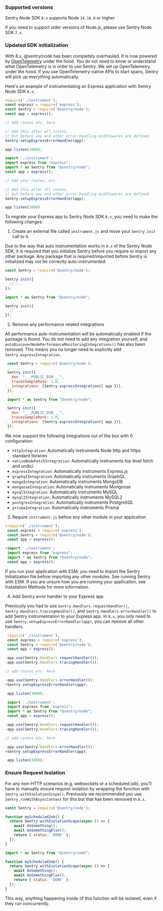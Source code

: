 ### Supported versions

Sentry Node SDK `8.x` supports Node `14.18.0` or higher

If you need to support older versions of Node.js, please use Sentry Node SDK `7.x`.

### Updated SDK initialization

With 8.x, @sentry/node has been completely overhauled. It is now powered by [OpenTelemetry](https://opentelemetry.io/) under the hood. You do not need to know or understand what OpenTelemetry is in order to use Sentry. We set up OpenTelemetry under the hood. If you use OpenTelemetry-native APIs to start spans, Sentry will pick up everything automatically.

Here's an example of instrumentating an Express application with Sentry Node SDK `8.x`:

```javascript {tabTitle:CommonJS}
require('./instrument');
const express = require('express');
const Sentry = require('@sentry/node');
const app = express();

// Add routes etc. here

// Add this after all routes,
// but before any and other error-handling middlewares are defined
Sentry.setupExpressErrorHandler(app);

app.listen(3000);
```

```javascript {tabTitle:ESM}
import './instrument';
import express from "express";
import * as Sentry from "@sentry/node";
const app = express();

// Add your routes, etc.

// Add this after all routes,
// but before any and other error-handling middlewares are defined
Sentry.setupExpressErrorHandler(app);

app.listen(3000)
```

To migrate your Express app to Sentry Node SDK `8.x`, you need to make the following changes:

1. Create an external file called `instrument.js` and move your `Sentry.init` call to it.

Due to the way that auto instrumentation works in `8.x` of the Sentry Node SDK, it is required that you initialize Sentry before you require or import any other package. Any package that is required/imported before Sentry is initialized may not be correctly auto-instrumented.

```JavaScript {tabTitle:CommonJS} {filename: instrument.js}
const Sentry = require('@sentry/node');

Sentry.init({
  // ...
});
```

```JavaScript diff {tabTitle:ESM} {filename: instrument.mjs}
import * as Sentry from "@sentry/node";

Sentry.init({
  // ...
});
```

2. Remove any performance related integrations

All performance auto-instrumentation will be automatically enabled if the package is found. You do not need to add any integration yourself, and `autoDiscoverNodePerformanceMonitoringIntegrations()` has also been removed. This means you no longer need to explicitly add `Sentry.expressIntegration`.

```JavaScript diff {tabTitle:CommonJS} {filename: instrument.js}
 const Sentry = require('@sentry/node');

 Sentry.init({
   dsn: "___PUBLIC_DSN___",
   tracesSampleRate: 1.0,
-  integrations: [Sentry.expressIntegration({ app })],
 });
```

```JavaScript diff {tabTitle:ESM} {filename: instrument.mjs}
 import * as Sentry from "@sentry/node";

 Sentry.init({
   dsn: "___PUBLIC_DSN___",
   tracesSampleRate: 1.0,
-  integrations: [Sentry.expressIntegration({ app })],
 });
```

We now support the following integrations out of the box with 0 configuration:

- `httpIntegration`: Automatically instruments Node http and https standard libraries
- `nativeNodeFetchIntegration`: Automatically instruments top level fetch and undici
- `expressIntegration`: Automatically instruments Express.js
- `graphqlIntegration`: Automatically instruments GraphQL
- `mongoIntegration`: Automatically instruments MongoDB
- `mongooseIntegration`: Automatically instruments Mongoose
- `mysqlIntegration`: Automatically instruments MySQL
- `mysql2Integration`: Automatically instruments MySQL2
- `postgresIntegration`: Automatically instruments PostgreSQL
- `prismaIntegration`: Automatically instruments Prisma

3. Require `instrument.js` before any other module in your application

```JavaScript diff {tabTitle:CommonJS}
+require('./instrument');
 const express = require('express');
 const Sentry = require('@sentry/node');
 const app = express();
```

```JavaScript diff {tabTitle:ESM}
+import './instrument';
 import express from "express";
 import * as Sentry from "@sentry/node";
 const app = express();
```

<Alert level="warning" title="Running with ESM">

If you run your application with ESM, you need to import the Sentry Initialization file before importing any other modules. See <PlatformLink to="/install/esm">running Sentry with ESM</PlatformLink>.
If you are unsure how you are running your application, see <PlatformLink to="/install">Installation Methods</PlatformLink> for more information.

</Alert>

4. Add Sentry error handler to your Express app

Previously you had to use `Sentry.Handlers.requestHandler()`, `Sentry.Handlers.tracingHandler()`, and `Sentry.Handlers.errorHandler()` to add Sentry instrumentation to your Express app. In `8.x`, you only need to use `Sentry.setupExpressErrorHandler(app)`, you can remove all other handlers.

```JavaScript diff {tabTitle:CommonJS}
 require('./instrument');
 const express = require('express');
 const Sentry = require('@sentry/node');
 const app = express();

-app.use(Sentry.Handlers.requestHandler());
-app.use(Sentry.Handlers.tracingHandler());

// add routes etc. here

-app.use(Sentry.Handlers.errorHandler());
+Sentry.setupExpressErrorHandler(app);

 app.listen(3000);
```

```JavaScript diff {tabTitle:ESM}
 import './instrument';
 import express from "express";
 import * as Sentry from "@sentry/node";
 const app = express();

-app.use(Sentry.Handlers.requestHandler());
-app.use(Sentry.Handlers.tracingHandler());

// add routes etc. here

-app.use(Sentry.Handlers.errorHandler());
+Sentry.setupExpressErrorHandler(app);

 app.listen(3000);
```



### Ensure Request Isolation

For any non-HTTP scenarios (e.g. websockets or a scheduled job), you'll have to manually ensure request isolation by wrapping the function with `Sentry.withIsolationScope()`. Previously we recommended you use `Sentry.runWithAsyncContext` for this but that has been removed in `8.x`.

```javascript {tabTitle:CommonJS}
const Sentry = require('@sentry/node');

function myScheduledJob() {
  return Sentry.withIsolationScope(async () => {
    await doSomething();
    await doSomethingElse();
    return { status: 'DONE' };
  });
}
```

```javascript {tabTitle:ESM}
import * as Sentry from "@sentry/node";

function myScheduledJob() {
  return Sentry.withIsolationScope(async () => {
    await doSomething();
    await doSomethingElse();
    return { status: 'DONE' };
  });
}
```

This way, anything happening inside of this function will be isolated, even if they run concurrently.

